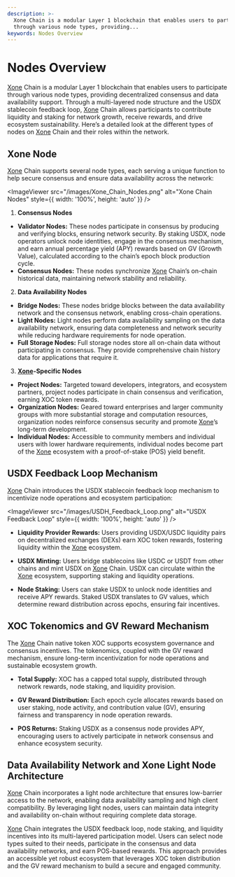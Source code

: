 ```yaml
---
description: >-
  Xone Chain is a modular Layer 1 blockchain that enables users to participate
  through various node types, providing...
keywords: Nodes Overview
---
```


# Nodes Overview

[Xone](https://xone.org/) Chain is a modular Layer 1 blockchain that enables users to participate through various node types, providing decentralized consensus and data availability support. Through a multi-layered node structure and the USDX stablecoin feedback loop, [Xone](https://xone.org/) Chain allows participants to contribute liquidity and staking for network growth, receive rewards, and drive ecosystem sustainability. Here’s a detailed look at the different types of nodes on [Xone](https://xone.org/) Chain and their roles within the network.

## Xone Node

[Xone](https://xone.org/) Chain supports several node types, each serving a unique function to help secure consensus and ensure data availability across the network:

<ImageViewer src="/images/Xone_Chain_Nodes.png" alt="Xone Chain Nodes" style={{ width: '100%', height: 'auto' }} />

1. **Consensus Nodes**

* **Validator Nodes:** These nodes participate in consensus by producing and verifying blocks, ensuring network security. By staking USDX, node operators unlock node identities, engage in the consensus mechanism, and earn annual percentage yield (APY) rewards based on GV (Growth Value), calculated according to the chain’s epoch block production cycle.
* **Consensus Nodes:** These nodes synchronize [Xone](https://xone.org/) Chain’s on-chain historical data, maintaining network stability and reliability.

2. **Data Availability Nodes**

* **Bridge Nodes:** These nodes bridge blocks between the data availability network and the consensus network, enabling cross-chain operations.
* **Light Nodes:** Light nodes perform data availability sampling on the data availability network, ensuring data completeness and network security while reducing hardware requirements for node operation.
* **Full Storage Nodes:** Full storage nodes store all on-chain data without participating in consensus. They provide comprehensive chain history data for applications that require it.

3. **[Xone](https://xone.org/)-Specific Nodes**

* **Project Nodes:** Targeted toward developers, integrators, and ecosystem partners, project nodes participate in chain consensus and verification, earning XOC token rewards.
* **Organization Nodes:** Geared toward enterprises and larger community groups with more substantial storage and computation resources, organization nodes reinforce consensus security and promote [Xone](https://xone.org/)’s long-term development.
* **Individual Nodes:** Accessible to community members and individual users with lower hardware requirements, individual nodes become part of the [Xone](https://xone.org/) ecosystem with a proof-of-stake (POS) yield benefit.

## USDX Feedback Loop Mechanism

[Xone](https://xone.org/) Chain introduces the USDX stablecoin feedback loop mechanism to incentivize node operations and ecosystem participation:

<ImageViewer src="/images/USDH_Feedback_Loop.png" alt="USDX Feedback Loop" style={{ width: '100%', height: 'auto' }} />

- **Liquidity Provider Rewards:**
Users providing USDX/USDC liquidity pairs on decentralized exchanges (DEXs) earn XOC token rewards, fostering liquidity within the [Xone](https://xone.org/) ecosystem.

- **USDX Minting:**
Users bridge stablecoins like USDC or USDT from other chains and mint USDX on [Xone](https://xone.org/) Chain. USDX can circulate within the [Xone](https://xone.org/) ecosystem, supporting staking and liquidity operations.

- **Node Staking:**
Users can stake USDX to unlock node identities and receive APY rewards. Staked USDX translates to GV values, which determine reward distribution across epochs, ensuring fair incentives.

## XOC Tokenomics and GV Reward Mechanism

The [Xone](https://xone.org/) Chain native token XOC supports ecosystem governance and consensus incentives. The tokenomics, coupled with the GV reward mechanism, ensure long-term incentivization for node operations and sustainable ecosystem growth.

- **Total Supply:**
XOC has a capped total supply, distributed through network rewards, node staking, and liquidity provision.

- **GV Reward Distribution:**
Each epoch cycle allocates rewards based on user staking, node activity, and contribution value (GV), ensuring fairness and transparency in node operation rewards.

- **POS Returns:**
Staking USDX as a consensus node provides APY, encouraging users to actively participate in network consensus and enhance ecosystem security.

## Data Availability Network and Xone Light Node Architecture

[Xone](https://xone.org/) Chain incorporates a light node architecture that ensures low-barrier access to the network, enabling data availability sampling and high client compatibility. By leveraging light nodes, users can maintain data integrity and availability on-chain without requiring complete data storage.

[Xone](https://xone.org/) Chain integrates the USDX feedback loop, node staking, and liquidity incentives into its multi-layered participation model. Users can select node types suited to their needs, participate in the consensus and data availability networks, and earn POS-based rewards. This approach provides an accessible yet robust ecosystem that leverages XOC token distribution and the GV reward mechanism to build a secure and engaged community.


